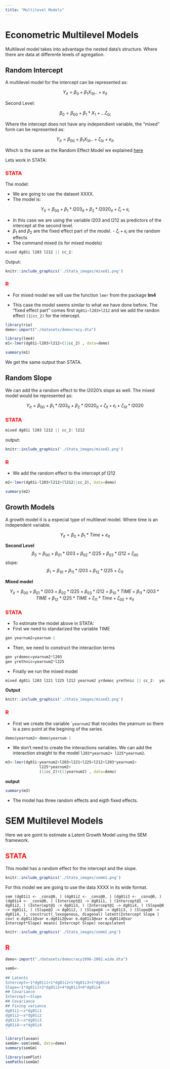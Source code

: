 ```yaml
---
title: "Multilevel Models"
---
```

# Econometric Multilevel Models <a name="ECO_Multilevel"></a>

Multilevel model takes into advantage the nested data's structure. Where there are data at differente levels of agregation. 

## Random Intercept <a name="mixed1"></a>

A multilevel model for the intercept can be represented as: 

$$
Y_{it}=\beta_{0}+\beta_{1}X_{1it}..+ e_{it}
$$

Second Level: 

$$
\beta_0= \beta_{00}+ \beta_1*X_1+... \zeta_{0i}
$$


Where the intercept does not have any independient variable, the "mixed" form can be represented as:

$$
Y_{it}=\beta_{00}+\beta_{1}X_{1it}..+\zeta_{0i}+ e_{it}
$$

Which is the same as the Random Effect Model we explained [here](#RE)

Lets work in STATA:

### <span style="color:red">**STATA**</span>

The model:

- We are going to use the dataset XXXX. 
- The model is: 

$$
Y_{it}=\beta_{00}+\beta_1*l203_{it}+\beta_2*l2020_{it}+\zeta_i+\epsilon_i
$$

- In this case we are using the variable l203 and l212 as predictors of the intercept at the second level.
- $\beta_1$ and $\beta_2$ are the fixed effect part of the model. - $\zeta_i+\epsilon_i$ are the random effects
- The command mixed (is for mixed models)

```r
mixed dg01i l203 l212 || cc_2: 
```

Output:

```r
knitr::include_graphics('./Stata_images/mixed1.png')
```

### <span style="color:red">**R**</span>

- For mixed model we will use the function ```lmer``` from the package **lm4** 

- This case the model seems similar to what we have done before. The "fixed effect part" comes first ```dg01i~l203+l212``` and we add the randon effect ```(1|cc_2)``` for the intercept.

```r
library(rio)
demo<-import("./datasets/democracy.dta")
```

```r
library(lme4)
m1<-lmer(dg01i~l203+l212+(1|cc_2) , data=demo)
```

```r
summary(m1)
```

We get the same output than STATA.

## Random Slope <a name="mixed2"></a>

We can add the a random effect to the l2020's slope as well. The mixed model would be represented as:

$$
Y_{it}=\beta_{00}+\beta_1*l203_{it}+\beta_2*l2020_{it}+\zeta_{it}+\epsilon_i+ \zeta_{1it}*l2020
$$


### <span style="color:red">**STATA**</span>

```r
mixed dg01i l203 l212 || cc_2: l212
```

output:

```r
knitr::include_graphics('./Stata_images/mixed2.png')
```

### <span style="color:red">**R**</span>

- We add the random effect to the intercept pf l212

```r
m2<-lmer(dg01i~l203+l212+(l212||cc_2), data=demo)
```

```r
summary(m2)
```

## Growth Models <a name="mixed3"></a>

A growth model it is a especial type of multilevel model. Where time is an independent variable. 

$$ 
Y_{it}= \beta_0+ \beta_1*Time+e_{it}
$$ 

**Second Level**
$$
\beta_0=\beta_{00}+\beta_{01}*l203+\beta_{02}*l225+\beta_{03}*l212+\zeta_{00}
$$
slope: 
$$
\beta_1=\beta_{10}+\beta_{11}*l203+\beta_{12}*l225+\zeta_{11}
$$

**Mixed model**

$$
Y_{it}=\beta_{00}+\beta_{01}*l203+\beta_{02}*l225+\beta_{03}*l212+ \beta_{10}*TIME+\beta_{11}*l203*TIME+\beta_{12}*l225*TIME+\zeta_{11}*Time+\zeta_{00}+e_{it}
$$

### <span style="color:red">**STATA**</span>

- To estimate the model above in STATA:
- First we need to standarized the variable TIME 

```r
gen yearnum2=yearnum-1 
```

- Then, we need to construct the interaction terms

```r
gen yrdemoc=yearnum2*l203  
gen yrethnic=yearnum2*l225
```

- Finally we run the mixed model

```r
mixed dg01i l203 l221 l225 l212 yearnum2 yrdemoc yrethnic || cc_2:  yearnum2 , cov (unstructured)
```

**Output** 

```r
knitr::include_graphics('./Stata_images/mixed3.png')
```

### <span style="color:red">**R**</span>

- First we create the variable ```yearnum2`` that recodes the yearnum so there is a zero point at the begining of the series. 

```r
demo$yearnum2<-demo$yearnum-1
```

- We don't need to create the interactions variables. We can add the interaction straight to the model ```l203*yearnum2+ l225*yearnum2```. 
               

```r
m3<-lmer(dg01i~yearnum2+l203+l221+l225+l212+l203*yearnum2+
               l225*yearnum2+
               (1|cc_2)+(1|yearnum2) , data=demo)
```

**output**

```r
summary(m3)
```

- The model has three random effects and eigth fixed effects. 


# SEM Multilevel Models <a name="SEM_Multilevel"></a>

Here we are goint to estimate a Latent Growth Model using the SEM framework. 

## <span style="color:red">**STATA**</span>

This model has a random effect for the intercept and the slope. 

```r
knitr::include_graphics('./Stata_images/semm1.png')
```

For this model we are going to use the data XXXX in its wide format. 

```
sem (dg01i1 <- _cons@0, ) (dg01i2 <- _cons@0, ) (dg01i3 <- _cons@0, ) 
(dg01i4 <- _cons@0, ) (Intercept@1 -> dg01i1, ) (Intercept@1 -> dg01i2, ) (Intercept@1 -> dg01i3, ) (Intercept@1 -> dg01i4, ) (Slope@0 -> dg01i1, ) (Slope@2 -> dg01i2, ) (Slope@4 -> dg01i3, ) (Slope@6 -> dg01i4, ), covstruct(_lexogenous, diagonal) latent(Intercept Slope ) cov( e.dg01i1@var e.dg01i2@var e.dg01i3@var e.dg01i4@var Intercept*Slope) means( Intercept Slope) nocapslatent
```
```r
knitr::include_graphics('./Stata_images/semm2.png')
```

## <span style="color:red">**R**</span>

```r
demo<-import("./datasets/democracy1996-2002.wide.dta")
```

```r
semG<-
  '
## Latents
Intercept=~1*dg01i1+1*dg01i2+1*dg01i3+1*dg01i4
Slope=~1*dg01i1+2*dg01i2+4*dg01i3+6*dg01i4
## Covariance
Intercept~~Slope
## Covariance
## Fixing variance
dg01i1~~x*dg01i1
dg01i2~~x*dg01i2
dg01i3~~x*dg01i3
dg01i4~~x*dg01i4
'
```

```r
library(lavaan)
semGm<-sem(semG, data=demo)
summary(semGm)
```

```r
library(semPlot)
semPaths(semGm)
```
